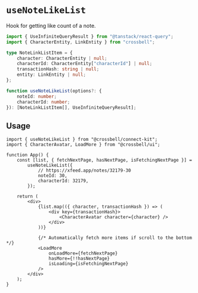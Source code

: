 # `useNoteLikeList`

Hook for getting like count of a note.

```ts
import { UseInfiniteQueryResult } from "@tanstack/react-query";
import { CharacterEntity, LinkEntity } from "crossbell";

type NoteLinkListItem = {
	character: CharacterEntity | null;
	characterId: CharacterEntity["characterId"] | null;
	transactionHash: string | null;
	entity: LinkEntity | null;
};

function useNoteLikeList(options?: {
	noteId: number;
	characterId: number;
}): [NoteLinkListItem[], UseInfiniteQueryResult];
```

## Usage

```tsx
import { useNoteLikeList } from "@crossbell/connect-kit";
import { CharacterAvatar, LoadMore } from "@crossbell/ui";

function App() {
	const [list, { fetchNextPage, hasNextPage, isFetchingNextPage }] =
		useNoteLikeList({
			// https://xfeed.app/notes/32179-30
			noteId: 30,
			characterId: 32179,
		});

	return (
		<div>
			{list.map(({ character, transactionHash }) => (
				<div key={transactionHash}>
					<CharacterAvatar character={character} />
				</div>
			))}

			{/* Automatically fetch more items if scroll to the bottom */}
			<LoadMore
				onLoadMore={fetchNextPage}
				hasMore={!!hasNextPage}
				isLoading={isFetchingNextPage}
			/>
		</div>
	);
}
```
